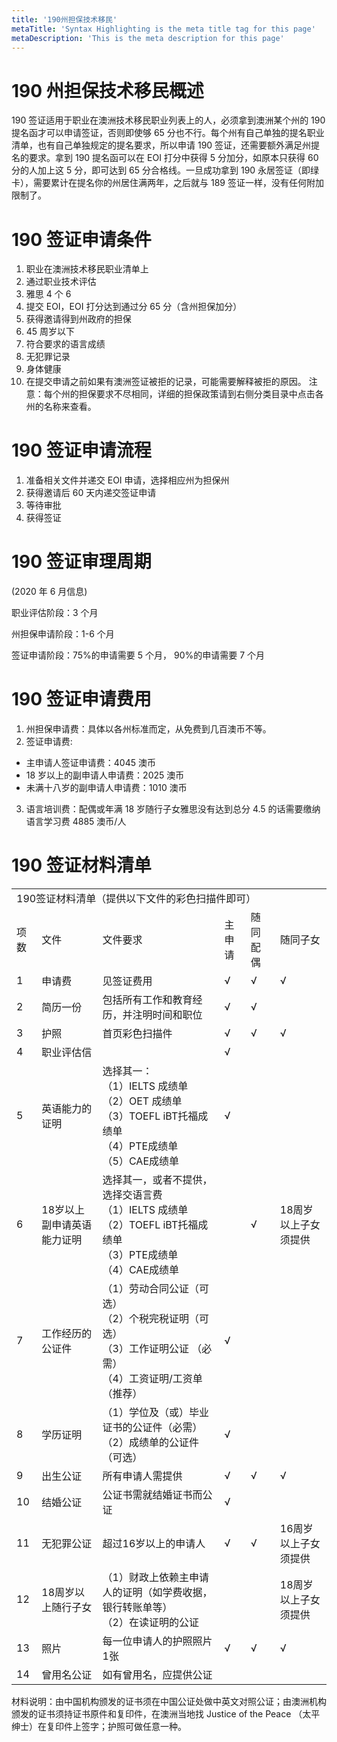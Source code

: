 ```yaml
---
title: '190州担保技术移民'
metaTitle: 'Syntax Highlighting is the meta title tag for this page'
metaDescription: 'This is the meta description for this page'
---
```


# 190 州担保技术移民概述

190 签证适用于职业在澳洲技术移民职业列表上的人，必须拿到澳洲某个州的 190 提名函才可以申请签证，否则即使够 65 分也不行。每个州有自己单独的提名职业清单，也有自己单独规定的提名要求，所以申请 190 签证，还需要额外满足州提名的要求。拿到 190 提名函可以在 EOI 打分中获得 5 分加分，如原本只获得 60 分的人加上这 5 分，即可达到 65 分合格线。一旦成功拿到 190 永居签证（即绿卡），需要累计在提名你的州居住满两年，之后就与 189 签证一样，没有任何附加限制了。

# 190 签证申请条件

1.  职业在澳洲技术移民职业清单上
2.  通过职业技术评估
3.  雅思 4 个 6
4.  提交 EOI，EOI 打分达到通过分 65 分（含州担保加分）
5.  获得邀请得到州政府的担保
6.  45 周岁以下
7.  符合要求的语言成绩
8.  无犯罪记录
9.  身体健康
10. 在提交申请之前如果有澳洲签证被拒的记录，可能需要解释被拒的原因。
    注意：每个州的担保要求不尽相同，详细的担保政策请到右侧分类目录中点击各州的名称来查看。

# 190 签证申请流程

1. 准备相关文件并递交 EOI 申请，选择相应州为担保州
2. 获得邀请后 60 天内递交签证申请
3. 等待审批
4. 获得签证

# 190 签证审理周期

(2020 年 6 月信息)

职业评估阶段：3 个月

州担保申请阶段：1-6 个月

签证申请阶段：75%的申请需要 5 个月， 90%的申请需要 7 个月

# 190 签证申请费用

1. 州担保申请费：具体以各州标准而定，从免费到几百澳币不等。
2. 签证申请费:

- 主申请人签证申请费：4045 澳币
- 18 岁以上的副申请人申请费：2025 澳币
- 未满十八岁的副申请人申请费：1010 澳币

3. 语言培训费：配偶或年满 18 岁随行子女雅思没有达到总分 4.5 的话需要缴纳语言学习费 4885 澳币/人

# 190 签证材料清单

<table className="table table-striped table-bordered">
  <tbody>
    <tr>
      <td colspan="6">
        <div>190签证材料清单（提供以下文件的彩色扫描件即可）</div>
      </td>
    </tr>
    <tr>
      <td>
        <div>项数</div>
      </td>
      <td>
        <div>文件</div>
      </td>
      <td>
        <div>文件要求</div>
      </td>
      <td>
        <div>主申请</div>
      </td>
      <td>
        <div>随同配偶</div>
      </td>
      <td>
        <div>随同子女</div>
      </td>
    </tr>
    <tr>
      <td>
        <div>1</div>
      </td>
      <td>
        <div>申请费</div>
      </td>
      <td>
        <div>见签证费用</div>
      </td>
      <td>
        <div>√</div>
      </td>
      <td>
        <div>√</div>
      </td>
      <td>
        <div>√</div>
      </td>
    </tr>
    <tr>
      <td>
        <div>2</div>
      </td>
      <td>
        <div>简历一份</div>
      </td>
      <td>
        <div>包括所有工作和教育经历，并注明时间和职位</div>
      </td>
      <td>
        <div>√</div>
      </td>
      <td>
        <div>√</div>
      </td>
      <td></td>
    </tr>
    <tr>
      <td>
        <div>3</div>
      </td>
      <td>
        <div>护照</div>
      </td>
      <td>
        <div>首页彩色扫描件</div>
      </td>
      <td>
        <div>√</div>
      </td>
      <td>
        <div>√</div>
      </td>
      <td>
        <div>√</div>
      </td>
    </tr>
    <tr>
      <td>
        <div>4</div>
      </td>
      <td>
        <div>职业评估信</div>
      </td>
      <td></td>
      <td>
        <div>√</div>
      </td>
      <td></td>
      <td></td>
    </tr>
    <tr>
      <td>
        <div>5</div>
      </td>
      <td>
        <div>英语能力的证明</div>
      </td>
      <td>
        <div>选择其一：</div>
        <div>
          <div>（1）IELTS 成绩单</div>
          <div>（2）OET 成绩单</div>
          <div>（3）TOEFL iBT托福成绩单</div>
          <div>（4）PTE成绩单</div>
          <div>（5）CAE成绩单</div>
        </div>
      </td>
      <td>
        <div>√</div>
      </td>
      <td></td>
      <td></td>
    </tr>
    <tr>
      <td>
        <div>6</div>
      </td>
      <td>
        <div>18岁以上副申请英语能力证明</div>
      </td>
      <td>
        <div>选择其一，或者不提供，选择交语言费</div>
        <div>
          <div>（1）IELTS 成绩单</div>
          <div>（2）TOEFL iBT托福成绩单</div>
          <div>（3）PTE成绩单</div>
          <div>（4）CAE成绩单</div>
        </div>
      </td>
      <td></td>
      <td>
        <div>√</div>
      </td>
      <td>
        <div>18周岁以上子女须提供</div>
      </td>
    </tr>
    <tr>
      <td>
        <div>7</div>
      </td>
      <td>
        <div>工作经历的公证件</div>
      </td>
      <td>
        <div>
          <div>（1）劳动合同公证（可选）</div>
          <div>（2）个税完税证明（可选）</div>
          <div>（3）工作证明公证 （必需）</div>
          <div>（4）工资证明/工资单 （推荐）</div>
        </div>
      </td>
      <td>
        <div>√</div>
      </td>
      <td></td>
      <td></td>
    </tr>
    <tr>
      <td>
        <div>8</div>
      </td>
      <td>
        <div>学历证明</div>
      </td>
      <td>
        <div>
          <div>（1）学位及（或）毕业证书的公证件（必需）</div>
          <div>（2）成绩单的公证件（可选）</div>
        </div>
      </td>
      <td>
        <div>√</div>
      </td>
      <td></td>
      <td></td>
    </tr>
    <tr>
      <td>
        <div>9</div>
      </td>
      <td>
        <div>出生公证</div>
      </td>
      <td>
        <div>所有申请人需提供</div>
      </td>
      <td>
        <div>√</div>
      </td>
      <td>
        <div>√</div>
      </td>
      <td>
        <div>√</div>
      </td>
    </tr>
    <tr>
      <td>
        <div>10</div>
      </td>
      <td>
        <div>结婚公证</div>
      </td>
      <td>
        <div>公证书需就结婚证书而公证</div>
      </td>
      <td>
        <div>√</div>
      </td>
      <td></td>
      <td></td>
    </tr>
    <tr>
      <td>
        <div>11</div>
      </td>
      <td>
        <div>无犯罪公证</div>
      </td>
      <td>
        <div>超过16岁以上的申请人</div>
      </td>
      <td>
        <div>√</div>
      </td>
      <td>
        <div>√</div>
      </td>
      <td>
        <div>16周岁以上子女须提供</div>
      </td>
    </tr>
    <tr>
      <td>
        <div>12</div>
      </td>
      <td>
        <div>18周岁以上随行子女</div>
      </td>
      <td>
        <div>
          <div>（1）财政上依赖主申请人的证明（如学费收据，银行转账单等）</div>
          <div>（2）在读证明的公证</div>
        </div>
      </td>
      <td></td>
      <td></td>
      <td>
        <div>18周岁以上子女须提供</div>
      </td>
    </tr>
    <tr>
      <td>
        <div>13</div>
      </td>
      <td>
        <div>照片</div>
      </td>
      <td>
        <div>每一位申请人的护照照片1张</div>
      </td>
      <td>
        <div>√</div>
      </td>
      <td>
        <div>√</div>
      </td>
      <td>
        <div>√</div>
      </td>
    </tr>
    <tr>
      <td>
        <div>14</div>
      </td>
      <td>
        <div>曾用名公证</div>
      </td>
      <td>
        <div>如有曾用名，应提供公证</div>
      </td>
      <td></td>
      <td></td>
      <td></td>
    </tr>
  </tbody>
</table>

材料说明：由中国机构颁发的证书须在中国公证处做中英文对照公证；由澳洲机构颁发的证书须持证书原件和复印件，在澳洲当地找 Justice of the Peace （太平绅士）在复印件上签字；护照可做任意一种。
